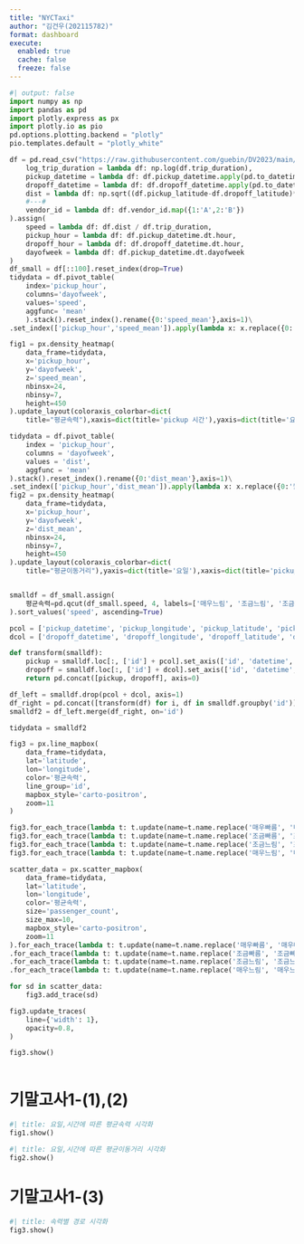 ```yaml
---
title: "NYCTaxi"
author: "김건우(202115782)"
format: dashboard
execute: 
  enabled: true
  cache: false
  freeze: false
---
```


```python
#| output: false
import numpy as np
import pandas as pd
import plotly.express as px
import plotly.io as pio
pd.options.plotting.backend = "plotly"
pio.templates.default = "plotly_white"

df = pd.read_csv("https://raw.githubusercontent.com/guebin/DV2023/main/posts/NYCTaxi.csv").assign(
    log_trip_duration = lambda df: np.log(df.trip_duration),
    pickup_datetime = lambda df: df.pickup_datetime.apply(pd.to_datetime),
    dropoff_datetime = lambda df: df.dropoff_datetime.apply(pd.to_datetime),
    dist = lambda df: np.sqrt((df.pickup_latitude-df.dropoff_latitude)**2 + (df.pickup_longitude-df.dropoff_longitude)**2),
    #---#
    vendor_id = lambda df: df.vendor_id.map({1:'A',2:'B'})
).assign(
    speed = lambda df: df.dist / df.trip_duration,
    pickup_hour = lambda df: df.pickup_datetime.dt.hour,
    dropoff_hour = lambda df: df.dropoff_datetime.dt.hour,
    dayofweek = lambda df: df.pickup_datetime.dt.dayofweek
)
df_small = df[::100].reset_index(drop=True)
tidydata = df.pivot_table(
    index='pickup_hour',
    columns='dayofweek',
    values='speed',
    aggfunc= 'mean'
    ).stack().reset_index().rename({0:'speed_mean'},axis=1)\
.set_index(['pickup_hour','speed_mean']).apply(lambda x: x.replace({0:'월',1:'화',2:'수',3:'목',4:'금',5:'토',6:'일'})).reset_index()

fig1 = px.density_heatmap(
    data_frame=tidydata,
    x='pickup_hour',
    y='dayofweek',
    z='speed_mean',
    nbinsx=24,
    nbinsy=7,
    height=450
).update_layout(coloraxis_colorbar=dict(
    title="평균속력"),xaxis=dict(title='pickup 시간'),yaxis=dict(title='요일'))

tidydata = df.pivot_table(
    index = 'pickup_hour',
    columns = 'dayofweek',
    values = 'dist',
    aggfunc = 'mean'
).stack().reset_index().rename({0:'dist_mean'},axis=1)\
.set_index(['pickup_hour','dist_mean']).apply(lambda x: x.replace({0:'월',1:'화',2:'수',3:'목',4:'금',5:'토',6:'일'})).reset_index()
fig2 = px.density_heatmap(
    data_frame=tidydata,
    x='pickup_hour',
    y='dayofweek',
    z='dist_mean',
    nbinsx=24,
    nbinsy=7,
    height=450
).update_layout(coloraxis_colorbar=dict(
    title="평균이동거리"),yaxis=dict(title='요일'),xaxis=dict(title='pickup 시간'))


smalldf = df_small.assign(
    평균속력=pd.qcut(df_small.speed, 4, labels=['매우느림', '조금느림', '조금빠름', '매우빠름'])
).sort_values('speed', ascending=True)

pcol = ['pickup_datetime', 'pickup_longitude', 'pickup_latitude', 'pickup_hour']
dcol = ['dropoff_datetime', 'dropoff_longitude', 'dropoff_latitude', 'dropoff_hour']

def transform(smalldf):
    pickup = smalldf.loc[:, ['id'] + pcol].set_axis(['id', 'datetime', 'longitude', 'latitude', 'hour'], axis=1).assign(type='pickup')
    dropoff = smalldf.loc[:, ['id'] + dcol].set_axis(['id', 'datetime', 'longitude', 'latitude', 'hour'], axis=1).assign(type='dropoff')
    return pd.concat([pickup, dropoff], axis=0)

df_left = smalldf.drop(pcol + dcol, axis=1)
df_right = pd.concat([transform(df) for i, df in smalldf.groupby('id')]).reset_index(drop=True)
smalldf2 = df_left.merge(df_right, on='id')

tidydata = smalldf2

fig3 = px.line_mapbox(
    data_frame=tidydata,
    lat='latitude',
    lon='longitude',
    color='평균속력',
    line_group='id',
    mapbox_style='carto-positron',
    zoom=11
)

fig3.for_each_trace(lambda t: t.update(name=t.name.replace('매우빠름', '매우빠름 (pickup/dropoff)')))
fig3.for_each_trace(lambda t: t.update(name=t.name.replace('조금빠름', '조금빠름 (pickup/dropoff)')))
fig3.for_each_trace(lambda t: t.update(name=t.name.replace('조금느림', '조금느림 (pickup/dropoff)')))
fig3.for_each_trace(lambda t: t.update(name=t.name.replace('매우느림', '매우느림 (pickup/dropoff)')))

scatter_data = px.scatter_mapbox(
    data_frame=tidydata,
    lat='latitude',
    lon='longitude',
    color='평균속력',
    size='passenger_count',
    size_max=10,
    mapbox_style='carto-positron',
    zoom=11
).for_each_trace(lambda t: t.update(name=t.name.replace('매우빠름', '매우빠름(path)')))\
.for_each_trace(lambda t: t.update(name=t.name.replace('조금빠름', '조금빠름(path)')))\
.for_each_trace(lambda t: t.update(name=t.name.replace('조금느림', '조금느림(path)')))\
.for_each_trace(lambda t: t.update(name=t.name.replace('매우느림', '매우느림(path)'))).data

for sd in scatter_data:
    fig3.add_trace(sd)

fig3.update_traces(
    line={'width': 1},
    opacity=0.8,
)

fig3.show()



```

# 기말고사1-(1),(2)

```python
#| title: 요일,시간에 따른 평균속력 시각화        
fig1.show()
```

```python
#| title: 요일,시간에 따른 평균이동거리 시각화        
fig2.show()
```

# 기말고사1-(3)

```python
#| title: 속력별 경로 시각화
fig3.show()
```